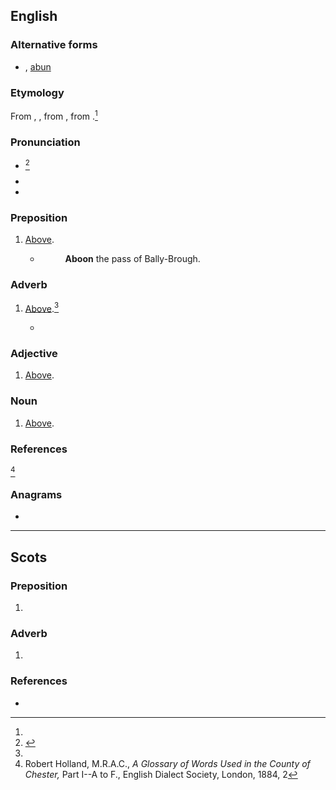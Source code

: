 ==English==

===Alternative forms===
* {{l|en|abune}}, [[abun]]

===Etymology===
From {{inh|en|enm|abone}}, {{m|enm|abowne}}, from {{m|enm|abuven}}, from {{inh|en|ang|abūfan||above}}.<ref name=WI3/>

===Pronunciation===
* {{a|US}} {{IPA|en|/əˈbun/|/əˈbʏn/}}<ref name=WI3>{{R:MW3 1976|page=4}}</ref>
* {{audio|en|LL-Q1860 (eng)-Vealhurl-aboon.wav|Audio (UK)}}
* {{rhymes|en|un|s=2}}

===Preposition===
{{en-prep}}

# {{lb|en|Scotland|British|_|dialectal}} [[above|Above]].
#* {{RQ:Scott Waverley}}
#*:'''Aboon''' the pass of Bally-Brough.

===Adverb===
{{en-adv|-}}

# {{lb|en|Scotland|British|Cheshire|_|dialect}} [[above|Above]].<ref name="Holland"/>
#* {{quote-book|en|year=1819|title=The Culprit Fay|passage=The ceiling fair that rose '''aboon'''.|author=[[w:Joseph Rodman Drake|Joseph Rodman Drake]]}}

===Adjective===
{{en-adj|-}}

# {{lb|en|Scotland|British|_|dialect}} [[above|Above]].

===Noun===
{{en-noun|-}}

# {{lb|en|Scotland|British|_|dialect}} [[above|Above]].

===References===
<references>
<ref name="Holland">Robert Holland, M.R.A.C., ''A Glossary of Words Used in the County of Chester,'' Part I--A to F., English Dialect Society, London, 1884, 2</ref>
</references>

===Anagrams===
* {{anagrams|en|a=abnoo|Noboa}}

----

==Scots==

===Preposition===
{{sco-prep}}

# {{lb|sco|literary}} {{alt form|sco|abuin}}

===Adverb===
{{head|sco|adverb}} 

# {{lb|sco|literary}} {{alt form|sco|abuin}}

===References===
* {{R:DSL}}